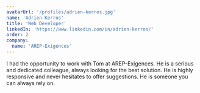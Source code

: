 ```yaml
---
avatarUrl: '/profiles/adrien-kerros.jpg'
name: 'Adrien Kerros'
title: 'Web Developer'
linkedIn: 'https://www.linkedin.com/in/adrien-kerros/'
order: 2
company:
  name: 'AREP-Exigences'
---
```


I had the opportunity to work with Tom at AREP-Exigences. He is a serious and dedicated colleague, always looking for the best solution. He is highly responsive and never hesitates to offer suggestions. He is someone you can always rely on.

